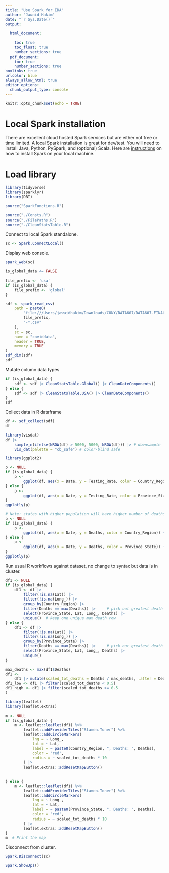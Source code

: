 ```yaml
---
title: "Use Spark for EDA"
author: "Jawaid Hakim"
date: "`r Sys.Date()`"
output:
  
  html_document:
    
    toc: true
    toc_float: true
    number_sections: true
  pdf_document: 
    toc: true
    number_sections: true
boxlinks: true
urlcolor: blue
always_allow_html: true
editor_options: 
  chunk_output_type: console
---
```


```r
knitr::opts_chunk$set(echo = TRUE)
```

# Local Spark installation

There are excellent cloud hosted Spark services but are either not free or time limited. A local Spark installation is great for dev/test. You will need to install Java, Python, PySpark, and (optional) Scala. Here are [instructions](https://sparkbyexamples.com/pyspark) on how to install Spark on your local machine.

# Load library

```r
library(tidyverse)
library(sparklyr)
library(DBI)
```

```r
source("SparkFunctions.R")
```

```r
source("./Consts.R")
source("./FilePaths.R")
source("./CleanStatsTable.R")
```

Connect to local Spark standalone.

```r
sc <- Spark.ConnectLocal()
```

Display web console.

```r
spark_web(sc)
```

```r
is_global_data <= FALSE
```


```r
file_prefix <- 'usa'
if (is_global_data) {
    file_prefix <- 'global'
}
```


```r
sdf <- spark_read_csv(
    path = paste0(
        "file:///Users/jawaidhakim/Downloads/CUNY/DATA607/DATA607-FINALPROJECT/data/processed/*/*/",
        file_prefix,
        "-*.csv"
    ),
    sc = sc,
    name = "coviddata",
    header = TRUE,
    memory = TRUE
)
sdf_dim(sdf)
sdf
```

Mutate column data types

```r
if (is_global_data) {
    sdf <- sdf |> CleanStatsTable.Global() |> CleanDateComponents()
} else {
    sdf <- sdf |> CleanStatsTable.USA() |> CleanDateComponents()
}
sdf
```

Collect data in R dataframe

```r
df <- sdf_collect(sdf)
df
```

```r
library(visdat)
df |>
    sample_n(ifelse(NROW(df) > 5000, 5000, NROW(df))) |> # downsample
    vis_dat(palette = "cb_safe") # color-blind safe 
```


```r
library(ggplot2)
```


```r
p <- NULL
if (is_global_data) {
    p <-
        ggplot(df, aes(x = Date, y = Testing_Rate, color = Country_Region)) + geom_line()
} else {
    p <-
        ggplot(df, aes(x = Date, y = Testing_Rate, color = Province_State)) + geom_line()
}
ggplotly(p)
```


```r
# Note: states with higher population will have higher number of deaths
p <- NULL
if (is_global_data) {
    p <-
        ggplot(df, aes(x = Date, y = Deaths, color = Country_Region)) + geom_line()
} else {
    p <-
        ggplot(df, aes(x = Date, y = Deaths, color = Province_State)) + geom_line()
}
ggplotly(p)
```

Run usual R workflows against dataset, no change to syntax but data is in cluster.

```r
df1 <- NULL
if (is_global_data) {
    df1 <- df |>
        filter(!is.na(Lat)) |>
        filter(!is.na(Long_)) |>
        group_by(Country_Region) |>
        filter(Deaths == max(Deaths)) |>     # pick out greatest death count
        select(Province_State, Lat, Long_, Deaths) |>
        unique()  # keep one unique max death row       
} else {
    df1 <- df |>
        filter(!is.na(Lat)) |>
        filter(!is.na(Long_)) |>
        group_by(Province_State) |>
        filter(Deaths == max(Deaths)) |>     # pick out greatest death count
        select(Province_State, Lat, Long_, Deaths) |>
        unique()
}

max_deaths <- max(df1$Deaths)
df1 <-
    df1 |> mutate(scaled_tot_deaths = Deaths / max_deaths, .after = Deaths)
df1_low <- df1 |> filter(scaled_tot_deaths < 0.5)
df1_high <- df1 |> filter(scaled_tot_deaths >= 0.5
)
```


```r
library(leaflet)
library(leaflet.extras)
```


```r
m <- NULL
if (is_global_data) {
    m <- leaflet::leaflet(df1) %>%
        leaflet::addProviderTiles("Stamen.Toner") %>%
        leaflet::addCircleMarkers(
            lng = ~ Long_,
            lat = ~ Lat,
            label = ~ paste0(Country_Region, ", Deaths: ", Deaths),
            color = 'red',
            radius = ~ scaled_tot_deaths * 10
        ) |>
        leaflet.extras::addResetMapButton()
    
    
} else {
    m <- leaflet::leaflet(df1) %>%
        leaflet::addProviderTiles("Stamen.Toner") %>%
        leaflet::addCircleMarkers(
            lng = ~ Long_,
            lat = ~ Lat,
            label = ~ paste0(Province_State, ", Deaths: ", Deaths),
            color = 'red',
            radius = ~ scaled_tot_deaths * 10
        ) |>
        leaflet.extras::addResetMapButton()
}
m  # Print the map
```

Disconnect from cluster.

```r
Spark.Disconnect(sc)
```

```r
Spark.ShowJps()
```

